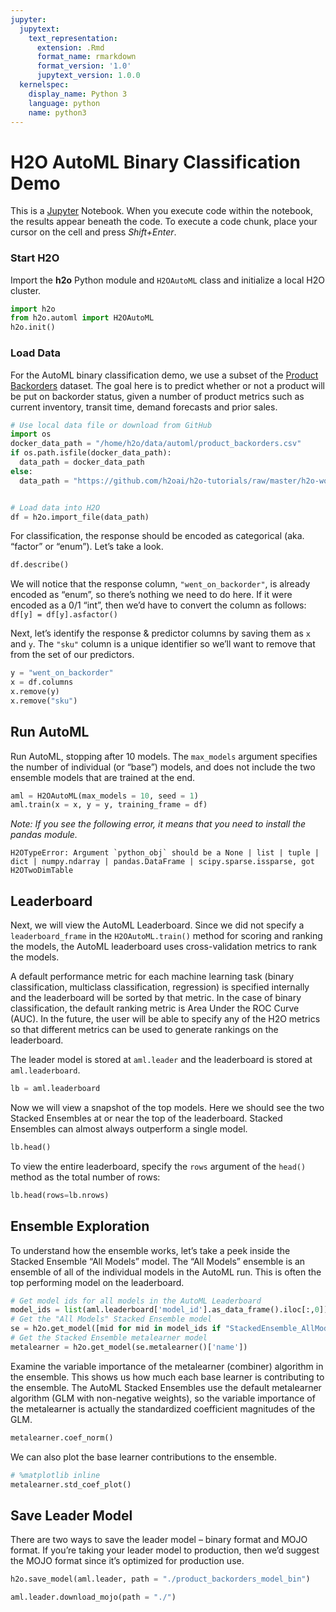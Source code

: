 ```yaml
---
jupyter:
  jupytext:
    text_representation:
      extension: .Rmd
      format_name: rmarkdown
      format_version: '1.0'
      jupytext_version: 1.0.0
  kernelspec:
    display_name: Python 3
    language: python
    name: python3
---
```


# H2O AutoML Binary Classification Demo

This is a [Jupyter](https://jupyter.org/) Notebook. When you execute code within the notebook, the results appear beneath the code. To execute a code chunk, place your cursor on the cell and press *Shift+Enter*. 

### Start H2O

Import the **h2o** Python module and `H2OAutoML` class and initialize a local H2O cluster.

```python
import h2o
from h2o.automl import H2OAutoML
h2o.init()
```

### Load Data

For the AutoML binary classification demo, we use a subset of the [Product Backorders](https://www.kaggle.com/tiredgeek/predict-bo-trial/data) dataset.  The goal here is to predict whether or not a product will be put on backorder status, given a number of product metrics such as current inventory, transit time, demand forecasts and prior sales.

```python
# Use local data file or download from GitHub
import os
docker_data_path = "/home/h2o/data/automl/product_backorders.csv"
if os.path.isfile(docker_data_path):
  data_path = docker_data_path
else:
  data_path = "https://github.com/h2oai/h2o-tutorials/raw/master/h2o-world-2017/automl/data/product_backorders.csv"


# Load data into H2O
df = h2o.import_file(data_path)
```

For classification, the response should be encoded as categorical (aka. "factor" or "enum"). Let's take a look.

```python
df.describe()
```

We will notice that the response column, `"went_on_backorder"`, is already encoded as "enum", so there's nothing we need to do here.  If it were encoded as a 0/1 "int", then we'd have to convert the column as follows:  `df[y] = df[y].asfactor()`


Next, let's identify the response & predictor columns by saving them as `x` and `y`.  The `"sku"` column is a unique identifier so we'll want to remove that from the set of our predictors.

```python
y = "went_on_backorder"
x = df.columns
x.remove(y)
x.remove("sku")
```

## Run AutoML 

Run AutoML, stopping after 10 models.  The `max_models` argument specifies the number of individual (or "base") models, and does not include the two ensemble models that are trained at the end.

```python
aml = H2OAutoML(max_models = 10, seed = 1)
aml.train(x = x, y = y, training_frame = df)
```

*Note: If you see the following error, it means that you need to install the pandas module.*
```
H2OTypeError: Argument `python_obj` should be a None | list | tuple | dict | numpy.ndarray | pandas.DataFrame | scipy.sparse.issparse, got H2OTwoDimTable 
``` 


## Leaderboard

Next, we will view the AutoML Leaderboard.  Since we did not specify a `leaderboard_frame` in the `H2OAutoML.train()` method for scoring and ranking the models, the AutoML leaderboard uses cross-validation metrics to rank the models.  

A default performance metric for each machine learning task (binary classification, multiclass classification, regression) is specified internally and the leaderboard will be sorted by that metric.  In the case of binary classification, the default ranking metric is Area Under the ROC Curve (AUC).  In the future, the user will be able to specify any of the H2O metrics so that different metrics can be used to generate rankings on the leaderboard.

The leader model is stored at `aml.leader` and the leaderboard is stored at `aml.leaderboard`.

```python
lb = aml.leaderboard
```

Now we will view a snapshot of the top models.  Here we should see the two Stacked Ensembles at or near the top of the leaderboard.  Stacked Ensembles can almost always outperform a single model.

```python
lb.head()
```

To view the entire leaderboard, specify the `rows` argument of the `head()` method as the total number of rows:

```python
lb.head(rows=lb.nrows)
```

## Ensemble Exploration

To understand how the ensemble works, let's take a peek inside the Stacked Ensemble "All Models" model.  The "All Models" ensemble is an ensemble of all of the individual models in the AutoML run.  This is often the top performing model on the leaderboard.

```python
# Get model ids for all models in the AutoML Leaderboard
model_ids = list(aml.leaderboard['model_id'].as_data_frame().iloc[:,0])
# Get the "All Models" Stacked Ensemble model
se = h2o.get_model([mid for mid in model_ids if "StackedEnsemble_AllModels" in mid][0])
# Get the Stacked Ensemble metalearner model
metalearner = h2o.get_model(se.metalearner()['name'])
```

Examine the variable importance of the metalearner (combiner) algorithm in the ensemble.  This shows us how much each base learner is contributing to the ensemble. The AutoML Stacked Ensembles use the default metalearner algorithm (GLM with non-negative weights), so the variable importance of the metalearner is actually the standardized coefficient magnitudes of the GLM. 

```python
metalearner.coef_norm()
```

We can also plot the base learner contributions to the ensemble.

```python
# %matplotlib inline
metalearner.std_coef_plot()
```

## Save Leader Model

There are two ways to save the leader model -- binary format and MOJO format.  If you're taking your leader model to production, then we'd suggest the MOJO format since it's optimized for production use.

```python
h2o.save_model(aml.leader, path = "./product_backorders_model_bin")
```

```python
aml.leader.download_mojo(path = "./")
```
